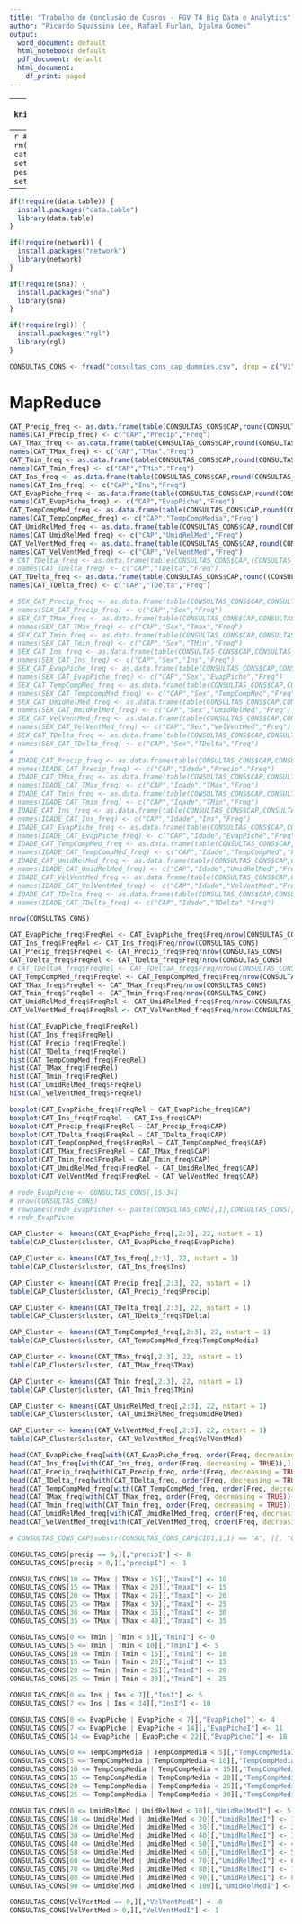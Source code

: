 ```yaml
---
title: "Trabalho de Conclusão de Cusros - FGV T4 Big Data e Analytics"
author: "Ricardo Squassina Lee, Rafael Furlan, Djalma Gomes"
output:
  word_document: default
  html_notebook: default
  pdf_document: default
  html_document:
    df_print: paged
---
```


---
```r
knitr::opts_chunk$set(echo = TRUE)
```


---
```r
#Iniciando o ambiente
rm(list = ls())
cat("\014") 
# setwd("~/Tresors/zz-pessoal/FGV/git/TCC")
setwd("./")
```

---
```r
if(!require(data.table)) {
  install.packages("data.table")
  library(data.table)
}

if(!require(network)) {
  install.packages("network")
  library(network)
}

if(!require(sna)) {
  install.packages("sna")
  library(sna)
}

if(!require(rgl)) {
  install.packages("rgl")
  library(rgl)
}

```

```r
CONSULTAS_CONS <- fread("consultas_cons_cap_dummies.csv", drop = c("V1","V12","V13","CID1"))
```

# MapReduce

```r
CAT_Precip_freq <- as.data.frame(table(CONSULTAS_CONS$CAP,round(CONSULTAS_CONS$Precip, digits = 0)))
names(CAT_Precip_freq) <- c("CAP","Precip","Freq")
CAT_TMax_freq <- as.data.frame(table(CONSULTAS_CONS$CAP,round(CONSULTAS_CONS$TMax, digits = 0)))
names(CAT_TMax_freq) <- c("CAP","TMax","Freq")
CAT_Tmin_freq <- as.data.frame(table(CONSULTAS_CONS$CAP,round(CONSULTAS_CONS$TMin, digits = 0)))
names(CAT_Tmin_freq) <- c("CAP","TMin","Freq")
CAT_Ins_freq <- as.data.frame(table(CONSULTAS_CONS$CAP,round(CONSULTAS_CONS$Ins, digits = 0)))
names(CAT_Ins_freq) <- c("CAP","Ins","Freq")
CAT_EvapPiche_freq <- as.data.frame(table(CONSULTAS_CONS$CAP,round(CONSULTAS_CONS$EvapPiche, digits = 0)))
names(CAT_EvapPiche_freq) <- c("CAP","EvapPiche","Freq")
CAT_TempCompMed_freq <- as.data.frame(table(CONSULTAS_CONS$CAP,round(CONSULTAS_CONS$TempCompMedia, digits = 0)))
names(CAT_TempCompMed_freq) <- c("CAP","TempCompMedia","Freq")
CAT_UmidRelMed_freq <- as.data.frame(table(CONSULTAS_CONS$CAP,round(CONSULTAS_CONS$UmidRelMed, digits = 0)))
names(CAT_UmidRelMed_freq) <- c("CAP","UmidRelMed","Freq")
CAT_VelVentMed_freq <- as.data.frame(table(CONSULTAS_CONS$CAP,round(CONSULTAS_CONS$VelVentMed, digits = 0)))
names(CAT_VelVentMed_freq) <- c("CAP","VelVentMed","Freq")
# CAT_TDelta_freq <- as.data.frame(table(CONSULTAS_CONS$CAP,(CONSULTAS_CONS$TMax - CONSULTAS_CONS$TMin)))
# names(CAT_TDelta_freq) <- c("CAP","TDelta","Freq")
CAT_TDelta_freq <- as.data.frame(table(CONSULTAS_CONS$CAP,round((CONSULTAS_CONS$TMax - CONSULTAS_CONS$TMin), digits = 0)))
names(CAT_TDelta_freq) <- c("CAP","TDelta","Freq")

# SEX_CAT_Precip_freq <- as.data.frame(table(CONSULTAS_CONS$CAP,CONSULTAS_CONS$SEXO_BENEFICIARIO,CONSULTAS_CONS$Precip))
# names(SEX_CAT_Precip_freq) <- c("CAP","Sex","Freq")
# SEX_CAT_TMax_freq <- as.data.frame(table(CONSULTAS_CONS$CAP,CONSULTAS_CONS$SEXO_BENEFICIARIO,round(CONSULTAS_CONS$TMax, digits = 0)))
# names(SEX_CAT_TMax_freq) <- c("CAP","Sex","Tmax","Freq")
# SEX_CAT_Tmin_freq <- as.data.frame(table(CONSULTAS_CONS$CAP,CONSULTAS_CONS$SEXO_BENEFICIARIO,round(CONSULTAS_CONS$TMin, digits =0 )))
# names(SEX_CAT_Tmin_freq) <- c("CAP","Sex","TMin","Freq")
# SEX_CAT_Ins_freq <- as.data.frame(table(CONSULTAS_CONS$CAP,CONSULTAS_CONS$SEXO_BENEFICIARIO,CONSULTAS_CONS$Ins))
# names(SEX_CAT_Ins_freq) <- c("CAP","Sex","Ins","Freq")
# SEX_CAT_EvapPiche_freq <- as.data.frame(table(CONSULTAS_CONS$CAP,CONSULTAS_CONS$SEXO_BENEFICIARIO,CONSULTAS_CONS$EvapPiche))
# names(SEX_CAT_EvapPiche_freq) <- c("CAP","Sex","EvapPiche","Freq")
# SEX_CAT_TempCompMed_freq <- as.data.frame(table(CONSULTAS_CONS$CAP,CONSULTAS_CONS$SEXO_BENEFICIARIO,CONSULTAS_CONS$TempCompMedia))
# names(SEX_CAT_TempCompMed_freq) <- c("CAP","Sex","TempCompMed","Freq")
# SEX_CAT_UmidRelMed_freq <- as.data.frame(table(CONSULTAS_CONS$CAP,CONSULTAS_CONS$SEXO_BENEFICIARIO,CONSULTAS_CONS$UmidRelMed))
# names(SEX_CAT_UmidRelMed_freq) <- c("CAP","Sex","UmidRelMed","Freq")
# SEX_CAT_VelVentMed_freq <- as.data.frame(table(CONSULTAS_CONS$CAP,CONSULTAS_CONS$SEXO_BENEFICIARIO,CONSULTAS_CONS$VelVentMed))
# names(SEX_CAT_VelVentMed_freq) <- c("CAP","Sex","VelVentMed","Freq")
# SEX_CAT_TDelta_freq <- as.data.frame(table(CONSULTAS_CONS$CAP,CONSULTAS_CONS$SEXO_BENEFICIARIO,(CONSULTAS_CONS$TMax - CONSULTAS_CONS$TMin)))
# names(SEX_CAT_TDelta_freq) <- c("CAP","Sex","TDelta","Freq")
# 
# IDADE_CAT_Precip_freq <- as.data.frame(table(CONSULTAS_CONS$CAP,CONSULTAS_CONS$IDADE_BENEFICIARIO,CONSULTAS_CONS$Precip))
# names(IDADE_CAT_Precip_freq) <- c("CAP","Idade","Precip","Freq")
# IDADE_CAT_TMax_freq <- as.data.frame(table(CONSULTAS_CONS$CAP,CONSULTAS_CONS$IDADE_BENEFICIARIO,round(CONSULTAS_CONS$TMax, digits = 0)))
# names(IDADE_CAT_TMax_freq) <- c("CAP","Idade","TMax","Freq")
# IDADE_CAT_Tmin_freq <- as.data.frame(table(CONSULTAS_CONS$CAP,CONSULTAS_CONS$IDADE_BENEFICIARIO,round(CONSULTAS_CONS$TMin, digits = 0)))
# names(IDADE_CAT_Tmin_freq) <- c("CAP","Idade","TMin","Freq")
# IDADE_CAT_Ins_freq <- as.data.frame(table(CONSULTAS_CONS$CAP,CONSULTAS_CONS$IDADE_BENEFICIARIO,CONSULTAS_CONS$Ins))
# names(IDADE_CAT_Ins_freq) <- c("CAP","Idade","Ins","Freq")
# IDADE_CAT_EvapPiche_freq <- as.data.frame(table(CONSULTAS_CONS$CAP,CONSULTAS_CONS$IDADE_BENEFICIARIO,CONSULTAS_CONS$EvapPiche))
# names(IDADE_CAT_EvapPiche_freq) <- c("CAP","Idade","EvapPiche","Freq")
# IDADE_CAT_TempCompMed_freq <- as.data.frame(table(CONSULTAS_CONS$CAP,CONSULTAS_CONS$IDADE_BENEFICIARIO,CONSULTAS_CONS$TempCompMedia))
# names(IDADE_CAT_TempCompMed_freq) <- c("CAP","Idade","TempCompMed","Freq")
# IDADE_CAT_UmidRelMed_freq <- as.data.frame(table(CONSULTAS_CONS$CAP,CONSULTAS_CONS$IDADE_BENEFICIARIO,CONSULTAS_CONS$UmidRelMed))
# names(IDADE_CAT_UmidRelMed_freq) <- c("CAP","Idade","UmidRelMed","Freq")
# IDADE_CAT_VelVentMed_freq <- as.data.frame(table(CONSULTAS_CONS$CAP,CONSULTAS_CONS$IDADE_BENEFICIARIO,CONSULTAS_CONS$VelVentMed))
# names(IDADE_CAT_VelVentMed_freq) <- c("CAP","Idade","VelVentMed","Freq")
# IDADE_CAT_TDelta_freq <- as.data.frame(table(CONSULTAS_CONS$CAP,CONSULTAS_CONS$IDADE_BENEFICIARIO,(CONSULTAS_CONS$TMax - CONSULTAS_CONS$TMin)))
# names(IDADE_CAT_TDelta_freq) <- c("CAP","Idade","TDelta","Freq")
```


```r
nrow(CONSULTAS_CONS)
```

```r
CAT_EvapPiche_freq$FreqRel <- CAT_EvapPiche_freq$Freq/nrow(CONSULTAS_CONS)
CAT_Ins_freq$FreqRel <- CAT_Ins_freq$Freq/nrow(CONSULTAS_CONS)
CAT_Precip_freq$FreqRel <- CAT_Precip_freq$Freq/nrow(CONSULTAS_CONS)
CAT_TDelta_freq$FreqRel <- CAT_TDelta_freq$Freq/nrow(CONSULTAS_CONS)
# CAT_TDeltaA_freq$FreqRel <- CAT_TDeltaA_freq$Freq/nrow(CONSULTAS_CONS)
CAT_TempCompMed_freq$FreqRel <- CAT_TempCompMed_freq$Freq/nrow(CONSULTAS_CONS)
CAT_TMax_freq$FreqRel <- CAT_TMax_freq$Freq/nrow(CONSULTAS_CONS)
CAT_Tmin_freq$FreqRel <- CAT_Tmin_freq$Freq/nrow(CONSULTAS_CONS)
CAT_UmidRelMed_freq$FreqRel <- CAT_UmidRelMed_freq$Freq/nrow(CONSULTAS_CONS)
CAT_VelVentMed_freq$FreqRel <- CAT_VelVentMed_freq$Freq/nrow(CONSULTAS_CONS)

```


```r
hist(CAT_EvapPiche_freq$FreqRel)
hist(CAT_Ins_freq$FreqRel)
hist(CAT_Precip_freq$FreqRel)
hist(CAT_TDelta_freq$FreqRel)
hist(CAT_TempCompMed_freq$FreqRel)
hist(CAT_TMax_freq$FreqRel)
hist(CAT_Tmin_freq$FreqRel)
hist(CAT_UmidRelMed_freq$FreqRel)
hist(CAT_VelVentMed_freq$FreqRel)

```

```r
boxplot(CAT_EvapPiche_freq$FreqRel ~ CAT_EvapPiche_freq$CAP)
boxplot(CAT_Ins_freq$FreqRel ~ CAT_Ins_freq$CAP)
boxplot(CAT_Precip_freq$FreqRel ~ CAT_Precip_freq$CAP)
boxplot(CAT_TDelta_freq$FreqRel ~ CAT_TDelta_freq$CAP)
boxplot(CAT_TempCompMed_freq$FreqRel ~ CAT_TempCompMed_freq$CAP)
boxplot(CAT_TMax_freq$FreqRel ~ CAT_TMax_freq$CAP)
boxplot(CAT_Tmin_freq$FreqRel ~ CAT_Tmin_freq$CAP)
boxplot(CAT_UmidRelMed_freq$FreqRel ~ CAT_UmidRelMed_freq$CAP)
boxplot(CAT_VelVentMed_freq$FreqRel ~ CAT_VelVentMed_freq$CAP)

```

```r
# rede_EvapPiche <- CONSULTAS_CONS[,15:34]
# nrow(CONSULTAS_CONS)
# rownames(rede_EvapPiche) <- paste(CONSULTAS_CONS[,1],CONSULTAS_CONS[,10])
# rede_EvapPiche

```

```r
CAP_Cluster <- kmeans(CAT_EvapPiche_freq[,2:3], 22, nstart = 1)
table(CAP_Cluster$cluster, CAT_EvapPiche_freq$EvapPiche)

```

```r
CAP_Cluster <- kmeans(CAT_Ins_freq[,2:3], 22, nstart = 1)
table(CAP_Cluster$cluster, CAT_Ins_freq$Ins)

```

```r
CAP_Cluster <- kmeans(CAT_Precip_freq[,2:3], 22, nstart = 1)
table(CAP_Cluster$cluster, CAT_Precip_freq$Precip)

```

```r
CAP_Cluster <- kmeans(CAT_TDelta_freq[,2:3], 22, nstart = 1)
table(CAP_Cluster$cluster, CAT_TDelta_freq$TDelta)

```

```r
CAP_Cluster <- kmeans(CAT_TempCompMed_freq[,2:3], 22, nstart = 1)
table(CAP_Cluster$cluster, CAT_TempCompMed_freq$TempCompMedia)

```

```r
CAP_Cluster <- kmeans(CAT_TMax_freq[,2:3], 22, nstart = 1)
table(CAP_Cluster$cluster, CAT_TMax_freq$TMax)

```

```r
CAP_Cluster <- kmeans(CAT_Tmin_freq[,2:3], 22, nstart = 1)
table(CAP_Cluster$cluster, CAT_Tmin_freq$TMin)

```

```r
CAP_Cluster <- kmeans(CAT_UmidRelMed_freq[,2:3], 22, nstart = 1)
table(CAP_Cluster$cluster, CAT_UmidRelMed_freq$UmidRelMed)

```

```r
CAP_Cluster <- kmeans(CAT_VelVentMed_freq[,2:3], 22, nstart = 1)
table(CAP_Cluster$cluster, CAT_VelVentMed_freq$VelVentMed)

```

```r
head(CAT_EvapPiche_freq[with(CAT_EvapPiche_freq, order(Freq, decreasing = TRUE)),],n = 10)
head(CAT_Ins_freq[with(CAT_Ins_freq, order(Freq, decreasing = TRUE)),],n = 10)
head(CAT_Precip_freq[with(CAT_Precip_freq, order(Freq, decreasing = TRUE)),],n = 10)
head(CAT_TDelta_freq[with(CAT_TDelta_freq, order(Freq, decreasing = TRUE)),],n = 10)
head(CAT_TempCompMed_freq[with(CAT_TempCompMed_freq, order(Freq, decreasing = TRUE)),],n = 10)
head(CAT_TMax_freq[with(CAT_TMax_freq, order(Freq, decreasing = TRUE)),],n = 10)
head(CAT_Tmin_freq[with(CAT_Tmin_freq, order(Freq, decreasing = TRUE)),],n = 10)
head(CAT_UmidRelMed_freq[with(CAT_UmidRelMed_freq, order(Freq, decreasing = TRUE)),],n = 10)
head(CAT_VelVentMed_freq[with(CAT_VelVentMed_freq, order(Freq, decreasing = TRUE)),],n = 10)

```


```r
# CONSULTAS_CONS_CAP[substr(CONSULTAS_CONS_CAP$CID1,1,1) == "A", ][, "CAP"] <- 1

CONSULTAS_CONS[precip == 0,][,"precipI"] <- 0
CONSULTAS_CONS[precip > 0,][,"precipI"] <- 1

CONSULTAS_CONS[10 <= TMax | TMax < 15][,"TmaxI"] <- 10
CONSULTAS_CONS[15 <= TMax | TMax < 20][,"TmaxI"] <- 15
CONSULTAS_CONS[20 <= TMax | TMax < 25][,"TmaxI"] <- 20
CONSULTAS_CONS[25 <= TMax | TMax < 30][,"TmaxI"] <- 25
CONSULTAS_CONS[30 <= TMax | TMax < 35][,"TmaxI"] <- 30
CONSULTAS_CONS[35 <= TMax | TMax < 40][,"TmaxI"] <- 35

CONSULTAS_CONS[0 <= Tmin | Tmin < 5][,"TminI"] <- 0
CONSULTAS_CONS[5 <= Tmin | Tmin < 10][,"TminI"] <- 5
CONSULTAS_CONS[10 <= Tmin | Tmin < 15][,"TminI"] <- 10
CONSULTAS_CONS[15 <= Tmin | Tmin < 20][,"TminI"] <- 15
CONSULTAS_CONS[20 <= Tmin | Tmin < 25][,"TminI"] <- 20
CONSULTAS_CONS[25 <= Tmin | Tmin < 30][,"TminI"] <- 25

CONSULTAS_CONS[0 <= Ins | Ins < 7][,"InsI"] <- 5
CONSULTAS_CONS[7 <= Ins | Ins < 14][,"InsI"] <- 10

CONSULTAS_CONS[0 <= EvapPiche | EvapPiche < 7][,"EvapPicheI"] <- 4
CONSULTAS_CONS[7 <= EvapPiche | EvapPiche < 14][,"EvapPicheI"] <- 11
CONSULTAS_CONS[14 <= EvapPiche | EvapPiche < 22][,"EvapPicheI"] <- 18

CONSULTAS_CONS[0 <= TempCompMedia | TempCompMedia < 5][,"TempCompMediaI"] <- 0
CONSULTAS_CONS[5 <= TempCompMedia | TempCompMedia < 10][,"TempCompMediaI"] <- 5
CONSULTAS_CONS[10 <= TempCompMedia | TempCompMedia < 15][,"TempCompMediaI"] <- 10
CONSULTAS_CONS[15 <= TempCompMedia | TempCompMedia < 20][,"TempCompMediaI"] <- 15
CONSULTAS_CONS[20 <= TempCompMedia | TempCompMedia < 25][,"TempCompMediaI"] <- 20
CONSULTAS_CONS[25 <= TempCompMedia | TempCompMedia < 30][,"TempCompMediaI"] <- 25

CONSULTAS_CONS[0 <= UmidRelMed | UmidRelMed < 10][,"UmidRelMedI"] <- 5
CONSULTAS_CONS[10 <= UmidRelMed | UmidRelMed < 20][,"UmidRelMedI"] <- 15
CONSULTAS_CONS[20 <= UmidRelMed | UmidRelMed < 30][,"UmidRelMedI"] <- 25
CONSULTAS_CONS[30 <= UmidRelMed | UmidRelMed < 40][,"UmidRelMedI"] <- 35
CONSULTAS_CONS[40 <= UmidRelMed | UmidRelMed < 50][,"UmidRelMedI"] <- 45
CONSULTAS_CONS[50 <= UmidRelMed | UmidRelMed < 60][,"UmidRelMedI"] <- 55
CONSULTAS_CONS[60 <= UmidRelMed | UmidRelMed < 70][,"UmidRelMedI"] <- 65
CONSULTAS_CONS[70 <= UmidRelMed | UmidRelMed < 80][,"UmidRelMedI"] <- 75
CONSULTAS_CONS[80 <= UmidRelMed | UmidRelMed < 90][,"UmidRelMedI"] <- 85
CONSULTAS_CONS[90 <= UmidRelMed | UmidRelMed < 100][,"UmidRelMedI"] <- 95

CONSULTAS_CONS[VelVentMed == 0,][,"VelVentMedI"] <- 0
CONSULTAS_CONS[VelVentMed > 0,][,"VelVentMedI"] <- 1

```

